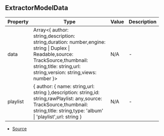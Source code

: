 ## ExtractorModelData


| Property | Type | Value | Description |
| ----------- | ----------- | ----------- | ----------- |
| data | Array\<\{ author: string,description: string,duration: number,engine: string \| Duplex \| Readable,source: TrackSource,thumbnail: string,title: string,url: string,version: string,views: number }> | N/A | - |
| playlist | \{ author: \{ name: string,url: string },description: string,id: string,rawPlaylist: any,source: TrackSource,thumbnail: string,title: string,type: 'album' \| 'playlist',url: string } | N/A | - |


- [Source](https://github.com/Androz2091/discord-player/blob/dbbd788/packages/discord-player/src/types/types.ts#L205)